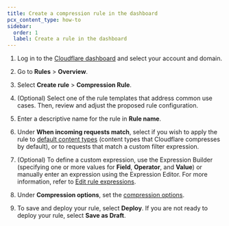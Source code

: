 ```yaml
---
title: Create a compression rule in the dashboard
pcx_content_type: how-to
sidebar:
  order: 1
  label: Create a rule in the dashboard
---
```



1. Log in to the [Cloudflare dashboard](https://dash.cloudflare.com) and select your account and domain.
2. Go to **Rules** > **Overview**.
3. Select **Create rule** > **Compression Rule**.
4. (Optional) Select one of the rule templates that address common use cases. Then, review and adjust the proposed rule configuration.
5. Enter a descriptive name for the rule in **Rule name**.
6. Under **When incoming requests match**, select if you wish to apply the rule to [default content types](/speed/optimization/content/compression/#compression-between-cloudflare-and-website-visitors) (content types that Cloudflare compresses by default), or to requests that match a custom filter expression.
7. (Optional) To define a custom expression, use the Expression Builder (specifying one or more values for **Field**, **Operator**, and **Value**) or manually enter an expression using the Expression Editor. For more information, refer to [Edit rule expressions](/ruleset-engine/rules-language/expressions/edit-expressions/).
8. Under **Compression options**, set the [compression options](/rules/compression-rules/settings/#dashboard-configuration-settings).
9. To save and deploy your rule, select **Deploy**. If you are not ready to deploy your rule, select **Save as Draft**.

   <Render file="rules-creation-dash-dns-popup" />
